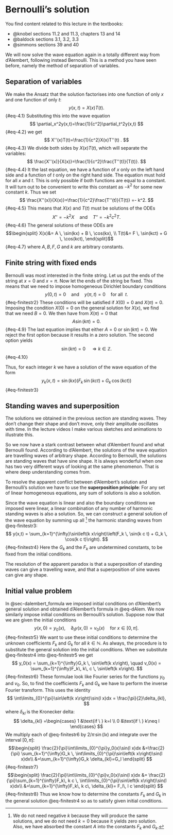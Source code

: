 # Bernoulli's solution {#sec-bernoulli_solution}

You find content related to this lecture in the textbooks:

- @knobel sections 11.2 and 11.3, chapters 13 and 14
- @baldock sections 3.1, 3.2, 3.3
- @simmons sections 39 and 40

We will now solve the wave equation again in a totally different way from
d'Alembert, following instead Bernoulli. This is a method you have seen before,
namely the method of separation of variables.

## Separation of variables
We make the Ansatz that the solution factorises into one function of only $x$
and one function of only $t$:
$$
y(x,t) = X(x)T(t).
$$ {#eq-4.1}
Substituting this into the wave equation
$$
\partial_x^2y(x,t)=\frac{1}{c^2}\partial_t^2y(x,t)
$$ {#eq-4.2}
 we get
$$
X''(x)T(t)=\frac{1}{c^2}X(x)T''(t) .
$$ {#eq-4.3}
We divide both sides by $X(x)T(t)$, which will separate the variables:
$$
\frac{X''(x)}{X(x)}=\frac{1}{c^2}\frac{T''(t)}{T(t)}.
$$ {#eq-4.4}
It the last equation, we have a function of $x$ only on the left hand side and a
function of $t$ only on the right hand side. The equation must hold for all $x$
and $t$. This is only possible if both functions are equal to a constant. It
will turn out to be convenient to write this constant as $-k^2$ for some new
constant $k$. Thus we set
$$
\frac{X''(x)}{X(x)}=\frac{1}{c^2}\frac{T''(t)}{T(t)} =- k^2.
$$ {#eq-4.5}
This means that $X(x)$ and $T(t)$ must be solutions of the ODEs
$$
X''=-k^2 X \quad \text{and}\quad T''=-k^2 c^2 T.
$$ {#eq-4.6}
The general solutions of these ODEs are
$$\begin{split}
X(x)&= A \, \sin(kx) + B \, \cos(kx), \\
T(t)&= F \, \sin(kct) + G \, \cos(kct),
\end{split}$$ {#eq-4.7}
where $A, B, F, G$ and $k$ are arbitrary constants.

## Finite string with fixed ends

Bernoulli was most interested in the finite string. Let us put the ends of the
string at $x=0$ and $x=\pi$. Now let the ends of the string be fixed. This means
that we need to impose homogeneous Dirichlet boundary conditions
$$
y(0,t)=0 \quad \text{and} \quad y(\pi,t)=0 \quad \text{for all} \ \ t .
$$ {#eq-finitestr2}
These conditions will be satisfied if $X(0)=0$ and $X(\pi)=0$. Imposing the
condition $X(0)=0$ on the general solution for $X(x)$, we find that we need
$B=0$. We then have from $X(\pi)=0$ that
$$
A\sin(k\pi) = 0.
$$ {#eq-4.9}
The last equation implies that either $A=0$ or $\sin(k\pi)=0$. We reject the
first option because it results in a zero solution. The second option yields
$$
\sin(k\pi) = 0 \quad \Rightarrow k\in\mathbb{Z}.
$$ {#eq-4.10}

Thus, for each integer $k$ we have a solution of the wave equation of
the form
$$
y_k(x,t) = \sin\left(k x\right)\left(F_k \, \sin(k c t) + G_k \, \cos(k c t)\right)
$$ {#eq-finitestr3}


## Standing waves and superposition

The solutions we obtained in the previous section are standing waves. They don't
change their shape and don't move, only their amplitude oscillates with time. In
the lecture videos I make various sketches and animations to illustrate this.

So we now have a stark contrast between what d'Alembert found and what Bernoulli
found. According to d'Alembert, the solutions of the wave equation are
travelling waves of arbitrary shape. According to Bernoulli, the solutions are
standing waves that have sine shape. It is always wonderful when one has two
very different ways of looking at the same phenomenon. That is where deep
understanding comes from.

To resolve the apparent conflict between d'Alembert's solution and Bernoulli's
solution we have to use the __superposition principle__: For any set of 
linear homogeneous equations, any sum of solutions is also a solution.

Since the wave equation is linear and also the boundary conditions we imposed
were linear, a linear combination of any number of harmonic standing waves is
also a solution. So, we can construct a general solution of the wave equation by
summing up all ^[We do not need negative $k$ because they will produce the same
solutions, and we do not need $k=0$ because it yields zero solution. Also, we
have absorbed the constant $A$ into the constants $F_k$ and $G_k$.] the harmonic
standing waves from @eq-finitestr3:
$$
y(x,t) = \sum_{k=1}^{\infty}\sin\left(k x\right)\left(F_k \, \sin(k c t) + G_k \, \cos(k c t)\right). 
$$ {#eq-finitestr4}
Here the $G_k$ and the $F_k$ are undetermined constants, to be fixed from the
initial conditions.

The resolution of the apparent paradox is that a superposition of standing waves
can give a travelling wave, and that a superposition of sine waves can give any
shape.

## Initial value problem

In @sec-dalembert_formula we imposed initial conditions on d'Alembert's general
solution and obtained d'Alembert's formula in @eq-dAlem. We now similarly impose
initial conditions on Bernoulli's solution. Suppose now that we are given the
initial conditions
$$
y(x,0) = y_0(x), \quad \partial_t y(x,0)=v_0(x) \quad \text{for } x\in[0,\pi].
$$ {#eq-finitestr5}
We want to use these initial conditions to determine the unknown coefficients
$F_k$ and $G_k$ for all $k\in\mathbb{N}$. As always, the procedure is to
substitute the general solution into the initial conditions. When we substitute
@eq-finitestr4 into @eq-finitestr5 we get
$$
y_0(x) = \sum_{k=1}^{\infty}G_k \, \sin\left(k x\right), \quad
v_0(x) = \sum_{k=1}^{\infty}F_k\, k\, c \, \sin\left(k x\right).
$$ {#eq-finitestr6}
These formulae look like Fourier series for the functions $y_0$ and $v_0$. So,
to find the coefficients $F_k$ and $G_k$ we have to perform the inverse Fourier
transform. This uses the identity
$$
\int\limits_{0}^{\pi}\sin\left(k x\right)\sin(l x)dx = \frac{\pi}{2}\delta_{kl},
$$
where $\delta_{kl}$ is the Kronecker delta:
$$
 \delta_{kl} =\begin{cases}
1 &\text{if \ } k=l \\
0 &\text{if \ } k\neq l
\end{cases}
$$
We multiply each of @eq-finitestr6 by $2/\pi \,\sin(l x)$
and integrate over the interval $[0,\pi]$:
$$\begin{split}
\frac{2}{\pi}\int\limits_{0}^{\pi}y_0(x)\sin(l x)dx 
&=\frac{2}{\pi} \sum_{k=1}^{\infty}G_k \, \int\limits_{0}^{\pi}\sin\left(k x\right)\sin(l x)dx\\
&=\sum_{k=1}^{\infty}G_k \delta_{kl}=G_l
\end{split}
$$ {#eq-finitestr7}
$$\begin{split}
\frac{2}{\pi}\int\limits_{0}^{\pi}v_0(x)\sin(l x)dx &= 
\frac{2}{\pi}\sum_{k=1}^{\infty}F_k\, k c \, \int\limits_{0}^{\pi}\sin\left(k x\right)\sin(l x)dx\\
&=\sum_{k=1}^{\infty}F_k\, k c\, \delta_{kl}= F_l\, l c
\end{split}
$$ {#eq-finitestr8}
Thus we know how to determine the constants $F_k$ and $G_k$ in the general
solution @eq-finitestr4 so as to satisfy given initial conditions.
